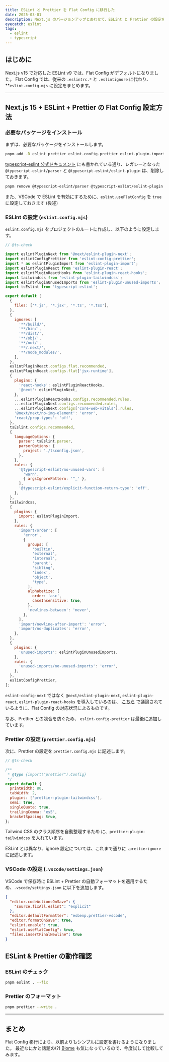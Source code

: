 ```yaml
---
title: ESLint と Prettier を Flat Config に移行した
date: 2025-03-01
description: Next.js のバージョンアップとあわせて、ESLint と Prettier の設定を Flat Config に移行したメモです。
eyecatch: eslint
tags:
  - eslint
  - typescript
---
```


## はじめに

Next.js v15 で対応した ESLint v9 では、Flat Config がデフォルトになりました。
Flat Config では、従来の `.eslintrc.*` と `.eslintignore` に代わり、\*\*`eslint.config.mjs` に設定をまとめます。

---

## Next.js 15 + ESLint + Prettier の Flat Config 設定方法

### 必要なパッケージをインストール

まずは、必要なパッケージをインストールします。

```sh
pnpm add -D eslint prettier eslint-config-prettier eslint-plugin-import eslint-plugin-react eslint-plugin-react-hooks eslint-plugin-unused-imports eslint-plugin-tailwindcss @next/eslint-plugin-next typescript-eslint
```

[typescript-eslint 公式ドキュメント](https://typescript-eslint.io/packages/typescript-eslint/#migrating-from-legacy-eslintrc-configs)
にも書かれている通り、レガシーとなった `@typescript-eslint/parser` と `@typescript-eslint/eslint-plugin` は、削除しておきます。

```sh
pnpm remove @typescript-eslint/parser @typescript-eslint/eslint-plugin
```

また、VSCode で ESLint を有効にするために、`eslint.useFlatConfig` を `true` に設定しておきます (後述)

### ESLint の設定 (`eslint.config.mjs`)

`eslint.config.mjs` をプロジェクトのルートに作成し、以下のように設定します。

```js title="eslint.config.mjs"
// @ts-check

import eslintPluginNext from '@next/eslint-plugin-next';
import eslintConfigPrettier from 'eslint-config-prettier';
import * as eslintPluginImport from 'eslint-plugin-import';
import eslintPluginReact from 'eslint-plugin-react';
import eslintPluginReactHooks from 'eslint-plugin-react-hooks';
import tailwindcss from 'eslint-plugin-tailwindcss';
import eslintPluginUnusedImports from 'eslint-plugin-unused-imports';
import tsEslint from 'typescript-eslint';

export default [
  {
    files: ['*.js', '*.jsx', '*.ts', '*.tsx'],
  },
  {
    ignores: [
      '**/build/',
      '**/bin/',
      '**/dist/',
      '**/obj/',
      '**/out/',
      '**/.next/',
      '**/node_modules/',
    ],
  },
  eslintPluginReact.configs.flat.recommended,
  eslintPluginReact.configs.flat['jsx-runtime'],
  {
    plugins: {
      'react-hooks': eslintPluginReactHooks,
      '@next': eslintPluginNext,
    },
    ...eslintPluginReactHooks.configs.recommended.rules,
    ...eslintPluginNext.configs.recommended.rules,
    ...eslintPluginNext.configs['core-web-vitals'].rules,
    '@next/next/no-img-element': 'error',
    'react/prop-types': 'off',
  },
  tsEslint.configs.recommended,
  {
    languageOptions: {
      parser: tsEslint.parser,
      parserOptions: {
        project: './tsconfig.json',
      },
    },
    rules: {
      '@typescript-eslint/no-unused-vars': [
        'warn',
        { argsIgnorePattern: '^_' },
      ],
      '@typescript-eslint/explicit-function-return-type': 'off',
    },
  },
  tailwindcss,
  {
    plugins: {
      import: eslintPluginImport,
    },
    rules: {
      'import/order': [
        'error',
        {
          groups: [
            'builtin',
            'external',
            'internal',
            'parent',
            'sibling',
            'index',
            'object',
            'type',
          ],
          alphabetize: {
            order: 'asc',
            caseInsensitive: true,
          },
          'newlines-between': 'never',
        },
      ],
      'import/newline-after-import': 'error',
      'import/no-duplicates': 'error',
    },
  },
  {
    plugins: {
      'unused-imports': eslintPluginUnusedImports,
    },
    rules: {
      'unused-imports/no-unused-imports': 'error',
    },
  },
  eslintConfigPrettier,
];
```

`eslint-config-next` ではなく `@next/eslint-plugin-next`, `eslint-plugin-react`, `eslint-plugin-react-hooks` を導入しているのは、
[こちら](https://github.com/vercel/next.js/discussions/49337) で議論されているように、Flat Config の対応状況によるものです。

なお、Prettier との競合を防ぐため、 `eslint-config-prettier` は最後に追加しています。

### Prettier の設定 (`prettier.config.mjs`)

次に、Prettier の設定を `prettier.config.mjs` に記述します。

```js title="prettier.config.mjs"
// @ts-check

/**
 * @type {import("prettier").Config}
 */
export default {
  printWidth: 80,
  tabWidth: 2,
  plugins: ['prettier-plugin-tailwindcss'],
  semi: true,
  singleQuote: true,
  trailingComma: 'es5',
  bracketSpacing: true,
};
```

Tailwind CSS のクラス順序を自動整理するため に、`prettier-plugin-tailwindcss` を入れています。

ESLint とは異なり、ignore 設定については、これまで通りに `.prettierignore` に記述します。

### VSCode の設定 (`.vscode/settings.json`)

VSCode で保存時に ESLint + Prettier の自動フォーマットを適用するため、`.vscode/settings.json` に以下を追加します。

```json title=".vscode/settings.json"
{
  "editor.codeActionsOnSave": {
    "source.fixAll.eslint": "explicit"
  },
  "editor.defaultFormatter": "esbenp.prettier-vscode",
  "editor.formatOnSave": true,
  "eslint.enable": true,
  "eslint.useFlatConfig": true,
  "files.insertFinalNewline": true
}
```

## ESLint & Prettier の動作確認

### ESLint のチェック

```sh
pnpm eslint . --fix
```

### Prettier のフォーマット

```sh
pnpm prettier --write .
```

---

## まとめ

Flat Config 移行により、以前よりもシンプルに設定を書けるようになりました。
最近なにかと話題の(?) [Biome](https://github.com/biomejs/biome) も気になっているので、今度試して比較してみます。
